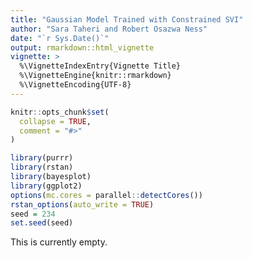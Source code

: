 ```yaml
---
title: "Gaussian Model Trained with Constrained SVI"
author: "Sara Taheri and Robert Osazwa Ness"
date: "`r Sys.Date()`"
output: rmarkdown::html_vignette
vignette: >
  %\VignetteIndexEntry{Vignette Title}
  %\VignetteEngine{knitr::rmarkdown}
  %\VignetteEncoding{UTF-8}
---
```


```r
knitr::opts_chunk$set(
  collapse = TRUE,
  comment = "#>"
)
```

```r
library(purrr)
library(rstan)
library(bayesplot)
library(ggplot2)
options(mc.cores = parallel::detectCores())
rstan_options(auto_write = TRUE)
seed = 234
set.seed(seed)
```

This is currently empty.
